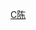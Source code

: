 {{Navbox
| name  = 陈毅家系
| title = 陈毅家系
| state = collapsed
| list1 =
<div class="center">
{{familytree/start | style=font-size: 90%;}}

{{familytree|||||||||||||CRS|y|ZSS|||||||||||||CRS=陈荣盛|ZSS=朱氏}}

{{familytree||||||||||||||||!||||||||||||||||}}

{{familytree|||||||||||||||CCL|y|HPS|||||||||||CCL=陈昌礼|HPS=黄培善}}

{{familytree||||||||||,|-|-|-|-|-|-|-|+|-|-|-|.||||||||||}}

{{familytree|XJY|~|LYM|~|CYY|y|ZQQ||CSL||CSX||SYY|y|CQQ|XJY=萧菊英|LYM=赖月明|CYY=[[陈毅]]|ZQQ=[[张茜 (陈毅夫人)|张茜]]|CSL=[[陈世禄]]|CSX=[[陈世勋]]|SYY=[[粟裕]]|CQQ=[[楚青]]}}

{{familytree||||,|-|-|-|v|-|-|-|^|-|-|-|-|-|-|-|.||||,|-|-|-|'||||}}

{{familytree|||CHS||CDH||CSS|~|WGY||CXL|~|SHN|||||||CHS=[[陈昊苏]]|CDH=[[陈丹淮]]|CSS=[[丛军|陈珊珊]]|WGY=[[王光亚]]|CXL=[[陈小鲁]]|SHN=[[粟惠宁]]}}

{{familytree/end}}
</div>
}}
<noinclude>

[[Category:中国家族模板|C陈]]

</noinclude>
